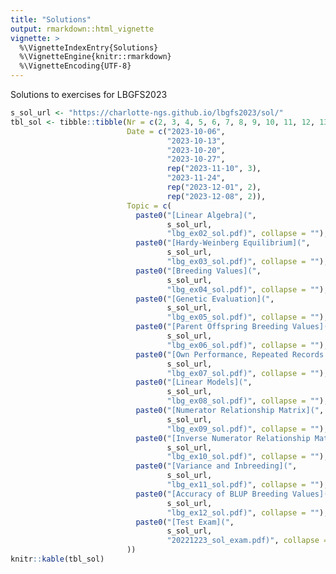 ```yaml
---
title: "Solutions"
output: rmarkdown::html_vignette
vignette: >
  %\VignetteIndexEntry{Solutions}
  %\VignetteEngine{knitr::rmarkdown}
  %\VignetteEncoding{UTF-8}
---
```


Solutions to exercises for LBGFS2023

```r
s_sol_url <- "https://charlotte-ngs.github.io/lbgfs2023/sol/"
tbl_sol <- tibble::tibble(Nr = c(2, 3, 4, 5, 6, 7, 8, 9, 10, 11, 12, 13),
                          Date = c("2023-10-06",
                                   "2023-10-13",
                                   "2023-10-20",
                                   "2023-10-27",
                                   rep("2023-11-10", 3),
                                   "2023-11-24",
                                   rep("2023-12-01", 2),
                                   rep("2023-12-08", 2)),
                          Topic = c(
                            paste0("[Linear Algebra](",
                                   s_sol_url,
                                   "lbg_ex02_sol.pdf)", collapse = ""),
                            paste0("[Hardy-Weinberg Equilibrium](",
                                   s_sol_url,
                                   "lbg_ex03_sol.pdf)", collapse = ""),
                            paste0("[Breeding Values](",
                                   s_sol_url,
                                   "lbg_ex04_sol.pdf)", collapse = ""),
                            paste0("[Genetic Evaluation](",
                                   s_sol_url,
                                   "lbg_ex05_sol.pdf)", collapse = ""),
                            paste0("[Parent Offspring Breeding Values](",
                                   s_sol_url,
                                   "lbg_ex06_sol.pdf)", collapse = ""),
                            paste0("[Own Performance, Repeated Records and Progeny Records](",
                                   s_sol_url,
                                   "lbg_ex07_sol.pdf)", collapse = ""),
                            paste0("[Linear Models](",
                                   s_sol_url,
                                   "lbg_ex08_sol.pdf)", collapse = ""),
                            paste0("[Numerator Relationship Matrix](",
                                   s_sol_url,
                                   "lbg_ex09_sol.pdf)", collapse = ""),
                            paste0("[Inverse Numerator Relationship Matrix](",
                                   s_sol_url,
                                   "lbg_ex10_sol.pdf)", collapse = ""),
                            paste0("[Variance and Inbreeding](",
                                   s_sol_url,
                                   "lbg_ex11_sol.pdf)", collapse = ""),
                            paste0("[Accuracy of BLUP Breeding Values](",
                                   s_sol_url,
                                   "lbg_ex12_sol.pdf)", collapse = ""),
                            paste0("[Test Exam](",
                                   s_sol_url,
                                   "20221223_sol_exam.pdf)", collapse = "")
                          ))
knitr::kable(tbl_sol)
```

